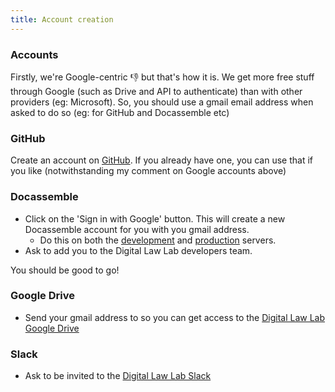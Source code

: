```yaml
---
title: Account creation
---
```


### Accounts
Firstly, we're Google-centric 👎 but that's how it is.  We get more free stuff through Google (such as Drive and API to authenticate) than with other providers (eg: Microsoft).  So, you should use a gmail email address when asked to do so (eg: for GitHub and Docassemble etc)

### GitHub
Create an account on [GitHub](https://github.com).  If you already have one, you can use that if you like (notwithstanding my comment on Google accounts above)
### Docassemble
* Click on the 'Sign in with Google' button.  This will create a new Docassemble account for you with you gmail address.
  * Do this on both the [development](<DisplayServiceData data='dev_server'/>) and [production](<DisplayServiceData data='prod_server' />) servers.
* Ask <DisplayAdminData data='github' /> to add you to the Digital Law Lab developers team.

You should be good to go!

### Google Drive
* Send your gmail address to <DisplayAdminData data='github'/> so you can get access to the [Digital Law Lab Google Drive](<DisplayServiceData data='google_drive' />)

### Slack
* Ask <DisplayAdminData data='github' /> to be invited to the [Digital Law Lab Slack](<DisplayServiceData data='slack' />)